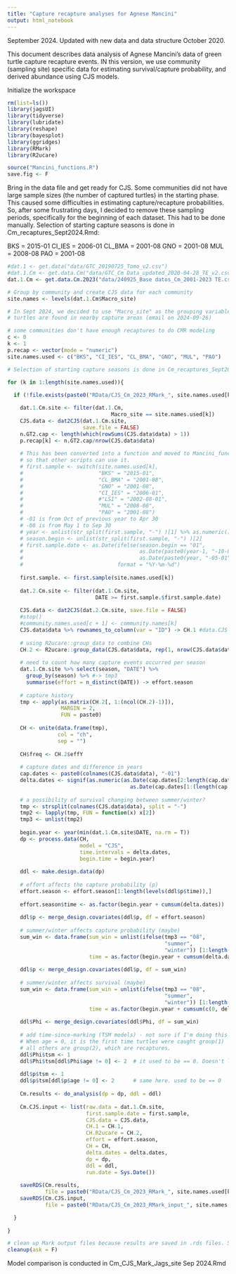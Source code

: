 ```yaml
---
title: "Capture recapture analyses for Agnese Mancini"
output: html_notebook
---
```


September 2024. Updated with new data and data structure
October 2020.

This document describes data analysis of Agnese Mancini's data of green turtle capture recapture events. IN this version, we use community (sampling site) specific data for estimating survival/capture probability, and derived abundance using CJS models. 


Initialize the workspace
```r
rm(list=ls())
library(jagsUI)
library(tidyverse)
library(lubridate)
library(reshape)
library(bayesplot)
library(ggridges)
library(RMark)
library(R2ucare)

source("Mancini_functions.R")
save.fig <- F
```

Bring in the data file and get ready for CJS. Some communities did not have large sample sizes (the number of captured turtles) in the starting phase. This caused some difficulties in estimating capture/recapture probabilities. So, after some frustrating days, I decided to remove these sampling periods, specifically for the beginning of each dataset. This had to be done manually. Selection of starting capture seasons is done in Cm_recaptures_Sept2024.Rmd:

BKS = 2015-01
CI_IES = 2006-01
CL_BMA = 2001-08
GNO = 2001-08
MUL = 2008-08
PAO = 2001-08

```r
#dat.1 <- get.data("data/GTC_20190725_Tomo_v2.csv")
#dat.1.Cm <- get.data.Cm("data/GTC_Cm Data_updated_2020-04-28_TE_v2.csv")
dat.1.Cm <- get.data.Cm.2023("data/240925_Base datos_Cm_2001-2023 TE.csv")

# Group by community and create CJS data for each community
site.names <- levels(dat.1.Cm$Macro_site)

# In Sept 2024, we decided to use "Macro_site" as the grouping variable because
# turtles are found in nearby capture areas (email on 2024-09-26)

# some communities don't have enough recaptures to do CMR modeling
c <- 0
k <- 1
p.recap <- vector(mode = "numeric")
site.names.used <- c("BKS", "CI_IES", "CL_BMA", "GNO", "MUL", "PAO")

# Selection of starting capture seasons is done in Cm_recaptures_Sept2024.Rmd

for (k in 1:length(site.names.used)){
  
  if (!file.exists(paste0("RData/CJS_Cm_2023_RMark_", site.names.used[k], ".rds"))){

    dat.1.Cm.site <- filter(dat.1.Cm, 
                                 Macro_site == site.names.used[k]) 
    CJS.data <- dat2CJS(dat.1.Cm.site, 
                        save.file = FALSE)
    n.GT2.cap <- length(which(rowSums(CJS.data$data) > 1))
    p.recap[k] <- n.GT2.cap/nrow(CJS.data$data)
    
    # This has been converted into a function and moved to Mancini_functions.R
    # so that other scripts can use it.
    # first.sample <- switch(site.names.used[k],
    #                        "BKS" = "2015-01",
    #                        "CL_BMA" = "2001-08",
    #                        "GNO" = "2001-08",
    #                        "CI_IES" = "2006-01",
    #                        #"LSI" = "2002-08-01",
    #                        "MUL" = "2008-08",
    #                        "PAO" = "2001-08")
    # -01 is from Oct of previous year to Apr 30
    # -08 is from May 1 to Sep 30
    # year <- unlist(str_split(first.sample, "-") )[1] %>% as.numeric()
    # season.begin <- unlist(str_split(first.sample, "-") )[2]
    # first.sample.date <- as.Date(ifelse(season.begin == "01",
    #                                     as.Date(paste0(year-1, "-10-01")),
    #                                     as.Date(paste0(year, "-05-01"))),
    #                              format = "%Y-%m-%d") 
    
    first.sample. <- first.sample(site.names.used[k])    
    
    dat.2.Cm.site <- filter(dat.1.Cm.site, 
                            DATE >= first.sample.$first.sample.date)
    
    CJS.data <- dat2CJS(dat.2.Cm.site, save.file = FALSE)
    #stop()
    #community.names.used[c + 1] <- community.names[k]
    CJS.data$data %>% rownames_to_column(var = "ID") -> CH.1 #data.CJS
    
    # using R2ucare::group_data to combine CHs
    CH.2 <- R2ucare::group_data(CJS.data$data, rep(1, nrow(CJS.data$data)))
    
    # need to count how many capture events occurred per season
    dat.1.Cm.site %>% select(season, "DATE") %>% 
      group_by(season) %>% #-> tmp3
      summarise(effort = n_distinct(DATE)) -> effort.season
    
    # capture history
    tmp <- apply(as.matrix(CH.2[, 1:(ncol(CH.2)-1)]), 
                 MARGIN = 2,
                 FUN = paste0)
    
    CH <- unite(data.frame(tmp),
                col = "ch",
                sep = "")
    
    CH$freq <- CH.2$effY
    
    # capture dates and difference in years
    cap.dates <- paste0(colnames(CJS.data$data), "-01")
    delta.dates <- signif(as.numeric(as.Date(cap.dates[2:length(cap.dates)]) -
                                       as.Date(cap.dates[1:(length(cap.dates)-1)]))/365, 1)
    
    # a possibility of survival changing between summer/winter?
    tmp <- strsplit(colnames(CJS.data$data), split = "-")
    tmp2 <- lapply(tmp, FUN = function(x) x[2])
    tmp3 <- unlist(tmp2)
    
    begin.year <- year(min(dat.1.Cm.site$DATE, na.rm = T))
    dp <- process.data(CH, 
                       model = "CJS", 
                       time.intervals = delta.dates,
                       begin.time = begin.year)
    
    ddl <- make.design.data(dp)
    
    # effort affects the capture probability (p)
    effort.season <- effort.season[1:length(levels(ddl$p$time)),]
    
    effort.season$time <- as.factor(begin.year + cumsum(delta.dates))
    
    ddl$p <- merge_design.covariates(ddl$p, df = effort.season)
    
    # summer/winter affects capture probability (maybe)
    sum_win <- data.frame(sum_win = unlist(ifelse(tmp3 == "08", 
                                                  "summer", 
                                                  "winter")) [1:length(levels(ddl$p$time))],
                          time = as.factor(begin.year + cumsum(delta.dates)))
    
    ddl$p <- merge_design.covariates(ddl$p, df = sum_win)
    
    # summer/winter affects survival (maybe)
    sum_win <- data.frame(sum_win = unlist(ifelse(tmp3 == "08", 
                                                  "summer", 
                                                  "winter")) [1:length(levels(ddl$Phi$time))],
                          time = as.factor(begin.year + cumsum(c(0, delta.dates[1:(length(delta.dates)-1)]))))
    
    ddl$Phi <- merge_design.covariates(ddl$Phi, df = sum_win)
    
    # add time-since-marking (TSM models) - not sure if I'm doing this right... 
    # When age = 0, it is the first time turtles were caught group(1)
    # all others are group(2), which are recaptures. 
    ddl$Phi$tsm <- 1
    ddl$Phi$tsm[ddl$Phi$age != 0] <- 2  # it used to be == 0. Doesn't look right
    
    ddl$p$tsm <- 1
    ddl$p$tsm[ddl$p$age != 0] <- 2      # same here. used to be == 0
    
    Cm.results <- do_analysis(dp = dp, ddl = ddl)
    
    Cm.CJS.input <- list(raw.data = dat.1.Cm.site,
                         first.sample.date = first.sample,
                         CJS.data = CJS.data,
                         CH.1 = CH.1,
                         CH.R2ucare = CH.2,
                         effort = effort.season,
                         CH = CH,
                         delta.dates = delta.dates,
                         dp = dp,
                         ddl = ddl,
                         run.date = Sys.Date())
    
    saveRDS(Cm.results, 
            file = paste0("RData/CJS_Cm_2023_RMark_", site.names.used[k], ".rds"))
    saveRDS(Cm.CJS.input, 
            file = paste0("RData/CJS_Cm_2023_RMark_input_", site.names.used[k], ".rds"))

  }
  
}

# clean up Mark output files because results are saved in .rds files. Second thought... some results (e.g., c-hat) are not available in RMark output. So, I'll keep them. Second second thought - c-hat can be computed from overall CJS results (R2ucare) - chi2/df. So, I remove them.
cleanup(ask = F)
```


Model comparison is conducted in Cm_CJS_Mark_Jags_site Sep 2024.Rmd



